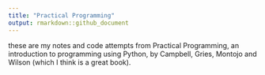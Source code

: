 ```yaml
---
title: "Practical Programming"
output: rmarkdown::github_document
---
```


these are my notes and code attempts from Practical Programming, an introduction to programming using Python, by Campbell, Gries, Montojo and Wilson (which I think is a great book).
